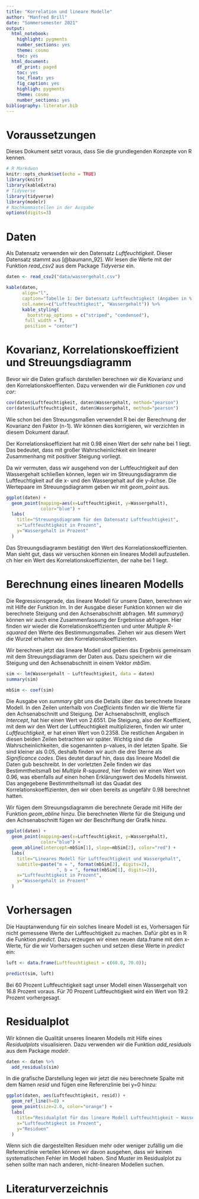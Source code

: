 ```yaml
---
title: "Korrelation und lineare Modelle"
author: "Manfred Brill"
date: "Sommersemester 2021"
output:
  html_notebook:
    highlight: pygments
    number_sections: yes
    theme: cosmo
    toc: yes
  html_document:
    df_print: paged
    toc: yes
    toc_float: yes
    fig_caption: yes
    highligh: pygments
    theme: cosmo
    number_sections: yes
bibliography: literatur.bib 
---
```


# Voraussetzungen
Dieses Dokument setzt voraus, dass Sie die grundlegenden Konzepte von R kennen. 

```r
# R Markdwon
knitr::opts_chunk$set(echo = TRUE)
library(knitr)
library(kableExtra)
# Tidyverse
library(tidyverse)
library(modelr)
# Nachkommastellen in der Ausgabe
options(digits=3)
```

# Daten
Als Datensatz verwenden wir den Datensatz *Luftfeuchtigkeit*. Dieser Datensatz stammt aus [@baumann_92]. Wir lesen die Werte mit der Funktion *read_csv2* aus dem Package *Tidyverse* ein.

```r
daten <- read_csv2("data/wassergehalt.csv")

kable(daten,
      align="l",
      caption="Tabelle 1: Der Datensatz Luftfeuchtigkeit (Angaben in %)",
      col.names=c("Luftfeuchtigkeit", "Wassergehalt")) %>%
      kable_styling(
        bootstrap_options = c("striped", "condensed"), 
       full_width = T, 
       position = "center")
```

# Kovarianz, Korrelationskoeffizient und Streuungsdiagramm
Bevor wir die Daten grafisch darstellen berechnen wir die Kovarianz und den Korrelationskoeffienten. Dazu verwenden wir die
Funktionen *cov* und *cor*:

```r
cov(daten$Luftfeuchtigkeit, daten$Wassergehalt, method="pearson")
cor(daten$Luftfeuchtigkeit, daten$Wassergehalt, method="pearson")
```

Wie schon bei den Streuungsmaßen verwendet R bei der Berechnung
der Kovarianz den Faktor (n-1). 
Wir können dies korrigieren, wir verzichten in diesem Dokument darauf.

Der Korrelationskoeffizient hat mit 0.98 einen Wert der sehr nahe bei 1 liegt. Das bedeutet, dass mit großer Wahrscheinlichkeit ein linearer Zusammenhang mit positiver Steigung vorliegt.

Da wir vermuten, dass wir ausgehend von der Luftfeuchtigkeit auf den Wassergehalt schließen können, legen wir im Streuungsdiagramm die Luftfeuchtigkeit 
auf die x- und den Wassergehalt auf die y-Achse.
Die Wertepaare
im Streuungsdiagramm geben wir mit *geom_point* aus.

```r
ggplot(daten) +
  geom_point(mapping=aes(x=Luftfeuchtigkeit, y=Wassergehalt), 
             color="blue") +
  labs(
    title="Streuungsdiagramm für den Datensatz Luftfeuchtigkeit", 
    x="Luftfeuchtigkeit in Prozent", 
    y="Wassergehalt in Prozent"
  ) 
```

Das Streuungsdiagramm bestätigt den Wert des Korrelationskoeffizienten. Man sieht gut, dass wir versuchen können ein lineares Modell aufzustellen.
ch hier ein Wert des Korrelationskoeffizienten, der nahe bei 1 liegt.

# Berechnung eines linearen Modells
Die Regressionsgerade, das lineare Modell für unsere Daten, berechnen wir mit Hilfe der Funktion *lm*. In der Ausgabe dieser Funktion können wir die berechnete Steigung und den Achsenabschnitt abfragen. Mit *summary()*
können wir auch eine Zusammenfassung der Ergebnisse abfragen. Hier finden wir
wieder die Korrelationskoeffizienten und unter *Multiple R-squared* den Werte des Bestimmungsmaßes. Ziehen wir aus diesem Wert die Wurzel erhalten wir den Korrelationskoeffizienten.

Wir berechnen jetzt das lineare Modell und geben das Ergebnis gemeinsam
mit dem Streuungsdiagramm der Daten aus. Dazu speichern wir die Steigung und
den Achsenabschnitt in einem Vektor *mbSim*. 


```r
sim <- lm(Wassergehalt ~ Luftfeuchtigkeit, data = daten)
summary(sim)

mbSim <- coef(sim)
```

Die Ausgabe von *summary* gibt uns die Details über das berechnete
lineare Modell. In den Zeilen unterhalb von
*Coefficients* finden wir die Werte für den Achsenabschnitt und Steigung. 
Der Achsenabschnitt, englisch *Intercept*, hat hier einen Wert von 2.6551. Die Steigung,
also der Koeffizient, mit dem wir den Wert der Luftfeuchtigkeit multiplizieren, finden wir
unter *Luftfeuchtigkeit*, er hat einen Wert
von 0.2358. Die restlichen Angaben in diesen beiden Zeilen betrachten wir später. Wichtig sind die Wahrscheinlichkeiten, die sogenannten p-values, in der letzten Spalte. Sie sind kleiner
als 0.05, deshalb finden wir auch die drei Sterne als *Significance codes*. Dies deutet darauf hin,
dass das lineare Modell die Daten gub beschreibt.
In der vorletzten Zeile finden wir das Bestimmtheitsmaß bei *Multiple R-squared*, hier finden wir einen Wert von 0.96, was ebenfalls auf einen hohen Erklärungswert des Modells hinweist. Das angegebene Bestimmtheitsmaß ist das Quadat des
Korrelationskoeffizienten, den wir oben bereits as ungefähr 0.98 berechnet hatten.

Wir fügen dem Streuungsdiagramm die berechnete Gerade mit Hilfe der Funktion
*geom_abline* hinzu. Die berechneten Werte für die Steigung und den Achsenabschnitt fügen wir der Beschriftung der Grafik hinzu.

```r
ggplot(daten) +
  geom_point(mapping=aes(x=Luftfeuchtigkeit, y=Wassergehalt), 
             color="blue") +
  geom_abline(intercept=mbSim[1], slope=mbSim[2], color="red") +
  labs(
    title="Lineares Modell für Luftfeuchtigkeit und Wassergehalt", 
    subtitle=paste("m = ", format(mbSim[2], digits=2), 
                   ", b = ", format(mbSim[1], digits=2)),
    x="Luftfeuchtigkeit in Prozent", 
    y="Wassergehalt in Prozent"
  ) 
```

# Vorhersagen
Die Hauptanwendung für ein solches lineare Modell ist es, Vorhersagen für nicht gemessene Werte der Luftfeuchtigkeit zu machen. Dafür gibt es in R
die Funktion *predict*. Dazu erzeugen wir einen neuen data.frame mit den x-Werte, für die wir Vorhersagen suchen und setzen diese Werte in *predict* ein:

```r
luft <- data.frame(Luftfeuchtigkeit = c(60.0, 70.0)); 

predict(sim, luft)
```

Bei 60 Prozent Luftfeuchtigkeit sagt unser Modell einen Wassergehalt von 16.8 Prozent voraus. Für 70 Prozent Luftfeuchtigkeit wird ein Wert von 19.2 Prozent vorhergesagt.


# Residualplot

Wir können die Qualität unseres linearen Modells mit Hilfe eines *Residualplots* visualisieren. Dazu verwenden wir die Funktion 
*add_residuals* aus dem Package *modelr*.

```r
daten <- daten %>%
  add_residuals(sim)
```

In die grafische Darstellung legen wir jetzt die neu berechnete Spalte
mit dem Namen *resid* und fügen eine Referenzlinie bei y=0 hinzu:

```r
ggplot(daten, aes(Luftfeuchtigkeit, resid)) + 
  geom_ref_line(h=0) + 
  geom_point(size=2.0, color="orange") +
  labs(
    title="Residualplot für das lineare Modell Luftfeuchtigkeit ~ Wassergehalt", 
    x="Luftfeuchtigkeit in Prozent", 
    y="Residuen"
  ) 
```

Wenn sich die dargestellten Residuen mehr oder weniger zufällig um die Referenzlinie verteilen können wir davon ausgehen, dass wir keinen systematischen Fehler im Modell haben. Sind Muster im Residualplot zu sehen sollte man nach anderen, nicht-linearen Modellen suchen.

# Literaturverzeichnis
